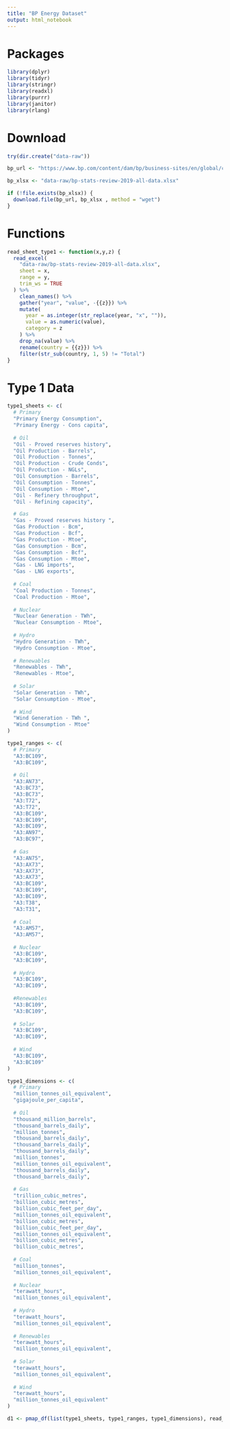 ```yaml
---
title: "BP Energy Dataset"
output: html_notebook
---
```


# Packages

```r
library(dplyr)
library(tidyr)
library(stringr)
library(readxl)
library(purrr)
library(janitor)
library(rlang)
```

# Download

```r
try(dir.create("data-raw"))

bp_url <- "https://www.bp.com/content/dam/bp/business-sites/en/global/corporate/xlsx/energy-economics/statistical-review/bp-stats-review-2019-all-data.xlsx"

bp_xlsx <- "data-raw/bp-stats-review-2019-all-data.xlsx"

if (!file.exists(bp_xlsx)) {
  download.file(bp_url, bp_xlsx , method = "wget")
}
```

# Functions

```r
read_sheet_type1 <- function(x,y,z) {
  read_excel(
    "data-raw/bp-stats-review-2019-all-data.xlsx", 
    sheet = x,
    range = y,
    trim_ws = TRUE
  ) %>% 
    clean_names() %>% 
    gather("year", "value", -{{z}}) %>% 
    mutate(
      year = as.integer(str_replace(year, "x", "")),
      value = as.numeric(value),
      category = z
    ) %>% 
    drop_na(value) %>% 
    rename(country = {{z}}) %>% 
    filter(str_sub(country, 1, 5) != "Total")
}
```

# Type 1 Data

```r
type1_sheets <- c(
  # Primary
  "Primary Energy Consumption",
  "Primary Energy - Cons capita",
  
  # Oil
  "Oil - Proved reserves history",
  "Oil Production - Barrels",
  "Oil Production - Tonnes",
  "Oil Production - Crude Conds",
  "Oil Production - NGLs",
  "Oil Consumption - Barrels",
  "Oil Consumption - Tonnes",
  "Oil Consumption - Mtoe",
  "Oil - Refinery throughput",
  "Oil - Refining capacity",

  # Gas
  "Gas - Proved reserves history ",
  "Gas Production - Bcm",
  "Gas Production - Bcf",
  "Gas Production - Mtoe",
  "Gas Consumption - Bcm",
  "Gas Consumption - Bcf",
  "Gas Consumption - Mtoe",
  "Gas - LNG imports",
  "Gas - LNG exports",
  
  # Coal
  "Coal Production - Tonnes",
  "Coal Production - Mtoe",
  
  # Nuclear
  "Nuclear Generation - TWh",
  "Nuclear Consumption - Mtoe",
  
  # Hydro
  "Hydro Generation - TWh",
  "Hydro Consumption - Mtoe",
  
  # Renewables
  "Renewables - TWh",
  "Renewables - Mtoe",
  
  # Solar
  "Solar Generation - TWh",
  "Solar Consumption - Mtoe",
  
  # Wind
  "Wind Generation - TWh ",
  "Wind Consumption - Mtoe"
)

type1_ranges <- c(
  # Primary
  "A3:BC109",
  "A3:BC109",
  
  # Oil
  "A3:AN73",
  "A3:BC73",
  "A3:BC73",
  "A3:T72",
  "A3:T72",
  "A3:BC109",
  "A3:BC109",
  "A3:BC109",
  "A3:AN97",
  "A3:BC97",
  
  # Gas
  "A3:AN75",
  "A3:AX73",
  "A3:AX73",
  "A3:AX73",
  "A3:BC109",
  "A3:BC109",
  "A3:BC109",
  "A3:T38",
  "A3:T31",
  
  # Coal
  "A3:AM57",
  "A3:AM57",
  
  # Nuclear
  "A3:BC109",
  "A3:BC109",
  
  # Hydro
  "A3:BC109",
  "A3:BC109",
  
  #Renewables
  "A3:BC109",
  "A3:BC109",
  
  # Solar
  "A3:BC109",
  "A3:BC109",
  
  # Wind
  "A3:BC109",
  "A3:BC109"
)

type1_dimensions <- c(
  # Primary
  "million_tonnes_oil_equivalent",
  "gigajoule_per_capita",
  
  # Oil
  "thousand_million_barrels",
  "thousand_barrels_daily",
  "million_tonnes",
  "thousand_barrels_daily",
  "thousand_barrels_daily",
  "thousand_barrels_daily",
  "million_tonnes",
  "million_tonnes_oil_equivalent",
  "thousand_barrels_daily",
  "thousand_barrels_daily",
  
  # Gas
  "trillion_cubic_metres",
  "billion_cubic_metres",
  "billion_cubic_feet_per_day",
  "million_tonnes_oil_equivalent",
  "billion_cubic_metres",
  "billion_cubic_feet_per_day",
  "million_tonnes_oil_equivalent",
  "billion_cubic_metres",
  "billion_cubic_metres",
  
  # Coal
  "million_tonnes",
  "million_tonnes_oil_equivalent",
  
  # Nuclear
  "terawatt_hours",
  "million_tonnes_oil_equivalent",
  
  # Hydro
  "terawatt_hours",
  "million_tonnes_oil_equivalent",
  
  # Renewables
  "terawatt_hours",
  "million_tonnes_oil_equivalent",
  
  # Solar
  "terawatt_hours",
  "million_tonnes_oil_equivalent",
  
  # Wind
  "terawatt_hours",
  "million_tonnes_oil_equivalent"
)

d1 <- pmap_df(list(type1_sheets, type1_ranges, type1_dimensions), read_sheet_type1)
```
